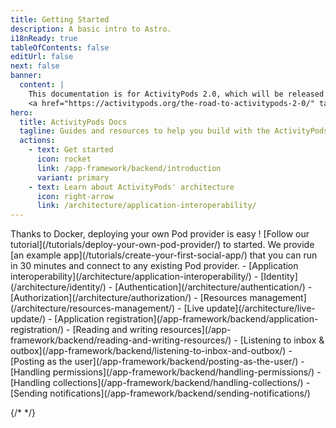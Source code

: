 ```yaml
---
title: Getting Started
description: A basic intro to Astro.
i18nReady: true
tableOfContents: false
editUrl: false
next: false
banner:
  content: |
    This documentation is for ActivityPods 2.0, which will be released this spring.
    <a href="https://activitypods.org/the-road-to-activitypods-2-0/" target="_blank">Read more</a>.
hero:
  title: ActivityPods Docs
  tagline: Guides and resources to help you build with the ActivityPods framework
  actions:
    - text: Get started
      icon: rocket
      link: /app-framework/backend/introduction
      variant: primary
    - text: Learn about ActivityPods' architecture
      icon: right-arrow
      link: /architecture/application-interoperability/
---
```



<CardGrid>
  <Card title="Deploy your own Pod provider" icon="laptop">
    Thanks to Docker, deploying your own Pod provider is easy ! [Follow our tutorial](/tutorials/deploy-your-own-pod-provider/) to started.
  </Card>
  <Card title="Create your first social app" icon="star">
    We provide [an example app](/tutorials/create-your-first-social-app/) that you can run in 30 minutes and connect to any existing Pod provider.
  </Card>

  <ListCard title="Pods architecture" icon="puzzle">
    - [Application interoperability](/architecture/application-interoperability/)
    - [Identity](/architecture/identity/)
    - [Authentication](/architecture/authentication/)
    - [Authorization](/architecture/authorization/) 
    - [Resources management](/architecture/resources-management/) 
    - [Live update](/architecture/live-update/) 
  </ListCard>
  <ListCard title="App framework guides" icon="puzzle">
    - [Application registration](/app-framework/backend/application-registration/)
    - [Reading and writing resources](/app-framework/backend/reading-and-writing-resources/)
    - [Listening to inbox & outbox](/app-framework/backend/listening-to-inbox-and-outbox/)
    - [Posting as the user](/app-framework/backend/posting-as-the-user/)
    - [Handling permissions](/app-framework/backend/handling-permissions/) 
    - [Handling collections](/app-framework/backend/handling-collections/) 
    - [Sending notifications](/app-framework/backend/sending-notifications/) 
  </ListCard>
</CardGrid>

{/* <Discord title="Have a question or want to get involved?" cta="Join our Discord" /> */}
